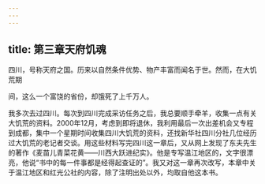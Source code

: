 ```yaml
---
---
---
```

title: 第三章天府饥魂
---



四川，号称天府之国。历来以自然条件优势、物产丰富而闻名于世。然而，在大饥荒期

间，这么一个富饶的省份，却饿死了上千万人。

我多次去过四川。每次到四川完成采访任务之后，我总要顺手牵羊，收集一点有关大饥荒的资料。2000年12月，考虑到即将退休，我利用最后一次出差机会又专程到成都，集中一个星期时间收集四川大饥荒的资料，还找新华社四川分社几位经历过大饥荒的老记者交谈。用这些材料写完四川这一章后，又从网上发现了东夫先生的著作《麦苗儿青菜花黄――川西大跃进纪实》。他是专写温江地区的，文字很漂亮，他说“书中的每一件事都是经得起查证的”。我又对这一章再次改写，本章中关于温江地区和红光公社的内容，除了注明出处以外，均取自他这本书。